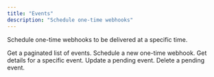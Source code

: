 ```yaml
---
title: "Events"
description: "Schedule one-time webhooks"
---
```


Schedule one-time webhooks to be delivered at a specific time.

<CardGroup cols={2}>
  <Card title="List Events" icon="list" href="/api-reference/events/list">
    Get a paginated list of events.
  </Card>
  <Card title="Create Event" icon="plus" href="/api-reference/events/create">
    Schedule a new one-time webhook.
  </Card>
  <Card title="Get Event" icon="eye" href="/api-reference/events/get">
    Get details for a specific event.
  </Card>
  <Card title="Update Event" icon="pencil" href="/api-reference/events/update">
    Update a pending event.
  </Card>
  <Card title="Delete Event" icon="trash" href="/api-reference/events/delete">
    Delete a pending event.
  </Card>
</CardGroup>
